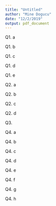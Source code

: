 ```yaml
---
title: "Untitled"
author: "Mine Dogucu"
date: "12/2/2019"
output: pdf_document
---
```




Q1. a

\pagebreak

Q1. b

\pagebreak

Q1. c

\pagebreak

Q1. d

\pagebreak

Q1. e

\pagebreak

Q2. a


\pagebreak

Q2. b

\pagebreak

Q2. c 

\pagebreak

Q2. d

\pagebreak

Q3. 

\pagebreak

Q4. a

\pagebreak

Q4. b

\pagebreak

Q4. c

\pagebreak

Q4. d

\pagebreak

Q4. e

\pagebreak

Q4. f

\pagebreak

Q4. g

\pagebreak

Q4. h

\pagebreak

